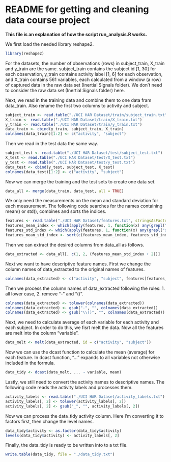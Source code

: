 README for getting and cleaning data course project
========================================================

**This file is an explanation of how the script run_analysis.R works.**

We first load the needed library reshape2.

```r
library(reshape2)
```

For the datasets, the number of observations (rows) in subject_train, X_train and y_train are the same. subject_train contains the subject id [1, 30] for each observation, y_train contains activity label [1, 6] for each observation, and X_train contains 561 variables, each calculated from a window (a row) of captured data in the raw data set (Inertial Signals folder). We don't need to consider the raw data set (Inertial Signals folder) here.

Next, we read in the training data and combine them to one data fram data_train. Also rename the first two columns to activity and subject.
```r
subject_train <- read.table("./UCI HAR Dataset/train/subject_train.txt")
X_train <- read.table("./UCI HAR Dataset/train/X_train.txt")
y_train <- read.table("./UCI HAR Dataset/train/y_train.txt")
data_train <- cbind(y_train, subject_train, X_train)
colnames(data_train)[1:2] <- c("activity", "subject")
```

Then we read in the test data the same way.
```r
subject_test <- read.table("./UCI HAR Dataset/test/subject_test.txt")
X_test <- read.table("./UCI HAR Dataset/test/X_test.txt")
y_test <- read.table("./UCI HAR Dataset/test/y_test.txt")
data_test <- cbind(y_test, subject_test, X_test)
colnames(data_test)[1:2] <- c("activity", "subject")
```

Now we can merge the training and the test sets to create one data set.
```r
data_all <- merge(data_train, data_test, all = TRUE)
```

We only need the measurements on the mean and standard deviation for each measurement. The following code searches for the names containing mean() or std(), combines and sorts the indices.
```r
features <- read.table("./UCI HAR Dataset/features.txt", stringsAsFactors = FALSE)
features_mean_index <- which(apply(features, 1, function(x) any(grepl("mean()", x, fixed = TRUE))))
features_std_index <- which(apply(features, 1, function(x) any(grepl("std()", x, fixed = TRUE))))
features_mean_std_index <- sort(c(features_mean_index, features_std_index))
```

Then we can extract the desired columns from data_all as follows.
```r
data_extracted <- data_all[, c(1, 2, (features_mean_std_index + 2))]
```

Next we want to have descriptive feature names. First we change the column names of data_extracted to the original names of features.
```r
colnames(data_extracted) <- c("activity", "subject", features[features_mean_std_index, 2])
```

Then we process the column names of data_extracted following the rules: 1. all lower case, 2. remove "-" and "()".
```r
colnames(data_extracted) <- tolower(colnames(data_extracted))
colnames(data_extracted) <- gsub("-", "", colnames(data_extracted))
colnames(data_extracted) <- gsub("\\()", "", colnames(data_extracted))
```

Next, we need to calculate average of each variable for each activity and each subject. In order to do this, we fisrt melt the data. Now all the features are melt into the column "variable".
```r
data_melt <- melt(data_extracted, id = c("activity", "subject"))
```

Now we can use the dcast function to calculate the mean (average) for each feature. In dcast function, "..." expands to all variables not otherwise included in the formula.
```r
data_tidy <- dcast(data_melt, ... ~ variable, mean)
```

Lastly, we still need to convert the activity names to descriptive names. The following code reads the activity labels and processes them.
```r
activity_labels <- read.table("./UCI HAR Dataset/activity_labels.txt")
activity_labels[, 2] <- tolower(activity_labels[, 2])
activity_labels[, 2] <- gsub("_", "", activity_labels[, 2])
```

Now we can process the data_tidy activity column. Here I'm converting it to factors first, then change the level names.
```r
data_tidy$activity <- as.factor(data_tidy$activity)
levels(data_tidy$activity) <- activity_labels[, 2]
```

Finally, the data_tidy is ready to be written into to a txt file.
```r
write.table(data_tidy, file = "./data_tidy.txt")
```

